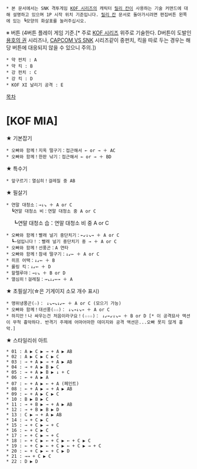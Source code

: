  * 본 문서에서는 SNK 격투게임 [[KOF 시리즈]]의 캐릭터 [[릴리 칸]]이 사용하는 기술 커맨드에 대해 설명하고 있으며 1P 시작 위치 기준입니다. [[릴리 칸]] 문서로 돌아가시려면 편집버튼 왼쪽에 있는 ┗모양의 화살표를 눌러주십시오.

※ 버튼 (4버튼 플레이 게임 기준.[* 주로 [[KOF 시리즈]] 위주로 기술한다. D버튼이 도발인 [[용호의 권]] 시리즈나, [[CAPCOM VS SNK]] 시리즈같이 중펀치, 킥을 따로 두는 경우는 해당 버튼에 대응되지 않을 수 있으니 주의.])
 * 약 펀치 : A
 * 약 킥 : B
 * 강 펀치 : C
 * 강 킥 : D
 * KOF XI 날리기 공격 : E

[[목차]]
= [KOF MIA] =
★ 기본잡기
 * 오빠와 함께！지옥 떨구기：접근해서 ← or → ＋ AC 
 * 오빠와 함께！한판 낚기：접근해서 ← or → ＋ BD

★ 특수기
 * 앞구르기：열심히！걸레질 중 AB

★ 필살기
 * 연말 대청소：→↓↘ ＋ A or C
   ┗연말 대청소 비：연말 대청소 중 A or C
　   ┗연말 대청소 습：연말 대청소 비 중 A or C
 * 오빠와 함께！빨래 널기 중단치기：←↙↓↘→ ＋ A or C
   ┗∽덤입니다！：빨래 널기 중단치기 중 → ＋ A or C
 * 오빠와 함께！선풍곤：A 연타
 * 오빠와 함께！참새 떨구기：↓↙← ＋ A or C
 * 히프 어택：↓↙← ＋ B
 * 롤링 킥：↓↙← ＋ D
 * 할렐루야：→↓↘ ＋ B or D
 * 열심히！걸레질：→↘↓↙←→ ＋ A 

★ 초필살기(☆은 기게이지 소모 개수 표시)
 * 맹위냉풍곤(☆)： ↓↘→↘↓↙← ＋ A or C (모으기 가능)
 * 오빠와 함께！대선풍(☆☆)： ↓↘→↓↘→ ＋ A or C
 * 하지만！나 싸우는건 처음이라구요！(☆☆☆)： ↓↙←↙↓↘→ ＋ B or D [* 이 공격묘사 액션이 무척 흉악하다. 반격기 주제에 어마어마한 데미지와 공격 액션은...오빠 못지 않게 흉악.]

★ 스타일리쉬 아트
 * 01 : A ▶ C ▶ → + A ▶ AB
 * 02 : A ▶ C ▶ C ▶ C
 * 03 : → + A ▶ → + A ▶ AB
 * 04 : → + A ▶ B ▶ C
 * 05 : → + A ▶ B ▶ ↓ + C
 * 06 : ← + A ▶ A
 * 07 : ← + A ▶ ← + A (페인트)
 * 08 : ← + A ▶ → + A ▶ AB
 * 09 : ← + A ▶ C ▶ C
 * 10 : B ▶ B ▶ C
 * 11 : → + B ▶ → + A ▶ AB
 * 12 : → + B ▶ B ▶ D
 * 13 : C ▶ → + A ▶ AB
 * 14 : → + C ▶ C
 * 15 : → + C ▶ → + C
 * 16 : ← + C ▶ C
 * 17 : ← + C ▶ → + C
 * 18 : ← + C ▶ ← + C ▶ ← + C ▶ C
 * 19 : ← + C ▶ ← + C ▶ ← + C ▶ → + C
 * 20 : ← + C ▶ ← + C ▶ D
 * 21 : →→ + C ▶ C 
 * 22 : D ▶ D 
